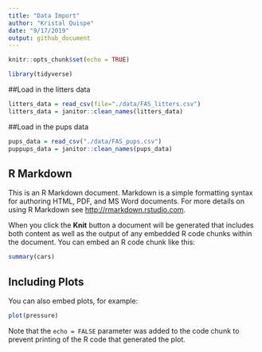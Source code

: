 ```yaml
---
title: "Data Import"
author: "Kristal Quispe"
date: "9/17/2019"
output: github_document
---
```


```r
knitr::opts_chunk$set(echo = TRUE)

library(tidyverse)
```


##Load in the litters data
```r
litters_data = read_csv(file="./data/FAS_litters.csv")
litters_data = janitor::clean_names(litters_data)
```

##Load in the pups data


```r
pups_data = read_csv("./data/FAS_pups.csv")
puppups_data = janitor::clean_names(pups_data)
```



## R Markdown

This is an R Markdown document. Markdown is a simple formatting syntax for authoring HTML, PDF, and MS Word documents. For more details on using R Markdown see <http://rmarkdown.rstudio.com>.

When you click the **Knit** button a document will be generated that includes both content as well as the output of any embedded R code chunks within the document. You can embed an R code chunk like this:

```r
summary(cars)
```

## Including Plots

You can also embed plots, for example:

```r
plot(pressure)
```

Note that the `echo = FALSE` parameter was added to the code chunk to prevent printing of the R code that generated the plot.
